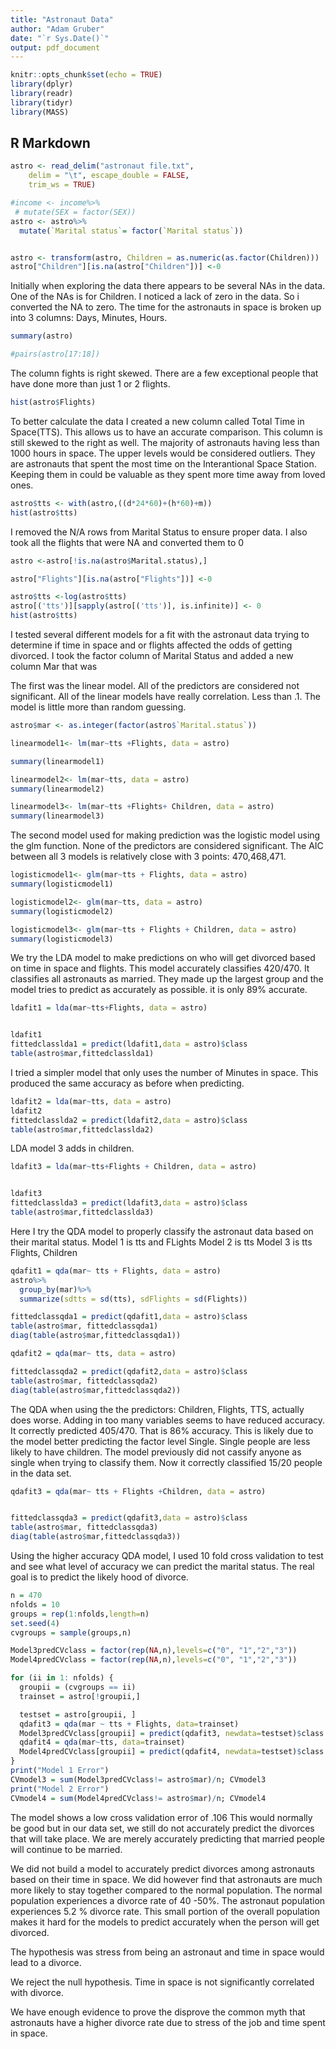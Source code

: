 ---
title: "Astronaut Data"
author: "Adam Gruber"
date: "`r Sys.Date()`"
output: pdf_document
---

```{r setup, include=FALSE}
knitr::opts_chunk$set(echo = TRUE)
library(dplyr)
library(readr)
library(tidyr)
library(MASS)
```

## R Markdown



```{r include=FALSE}

astro <- read_delim("astronaut file.txt", 
    delim = "\t", escape_double = FALSE, 
    trim_ws = TRUE)

#income <- income%>%
 # mutate(SEX = factor(SEX))
astro <- astro%>%
  mutate(`Marital status`= factor(`Marital status`))


astro <- transform(astro, Children = as.numeric(as.factor(Children)))
astro["Children"][is.na(astro["Children"])] <-0
```

Initially when exploring the data there appears to be several NAs in the data. One of the NAs is for Children. I noticed a lack of zero in the data. So i converted the NA to zero.  The time for the astronauts in space is broken up into 3 columns: Days, Minutes, Hours. 

```{r echo=FALSE, paged.print=TRUE}
summary(astro)

#pairs(astro[17:18])

```
The column fights is right skewed. There are a few exceptional people that have done more than just 1 or 2 flights. 
```{r echo=FALSE}
hist(astro$Flights)
```


To better calculate the data I created a new column called Total Time in Space(TTS). This allows us to have an accurate comparison. This column is still skewed to the right as well. The majority of astronauts having less than 1000 hours in space. The upper levels would be considered outliers. They are astronauts that spent the most time on the Interantional Space Station. Keeping them in could be valuable as they spent more time away from loved ones. 


```{r echo=FALSE}
astro$tts <- with(astro,((d*24*60)+(h*60)+m))
hist(astro$tts)
```

I removed the N/A rows from Marital Status to ensure proper data. I also took all the flights that were NA and converted them to 0

```{r echo=FALSE}
astro <-astro[!is.na(astro$Marital.status),]

astro["Flights"][is.na(astro["Flights"])] <-0

astro$tts <-log(astro$tts)
astro[('tts')][sapply(astro[('tts')], is.infinite)] <- 0
hist(astro$tts)

```


I tested several different models for a fit with the astronaut data trying to determine if time in space and or flights affected the odds of getting divorced. I took the factor column of Marital Status and added a new column Mar that was 

The first was the linear model. All of the predictors are considered not significant. All of the linear models have really correlation. Less than .1. The model is little more than random guessing. 

```{r echo=FALSE}
astro$mar <- as.integer(factor(astro$`Marital.status`))

linearmodel1<- lm(mar~tts +Flights, data = astro)

summary(linearmodel1)

linearmodel2<- lm(mar~tts, data = astro)
summary(linearmodel2)

linearmodel3<- lm(mar~tts +Flights+ Children, data = astro)
summary(linearmodel3)
```

The second model used for making prediction was the logistic model using the glm function. None of the predictors are considered significant. The AIC between all 3 models is relatively close with 3 points: 470,468,471.
```{r echo=FALSE}


logisticmodel1<- glm(mar~tts + Flights, data = astro)
summary(logisticmodel1)

logisticmodel2<- glm(mar~tts, data = astro)
summary(logisticmodel2)

logisticmodel3<- glm(mar~tts + Flights + Children, data = astro)
summary(logisticmodel3)
```
We try the LDA model to make predictions on who will get divorced based on time in space and flights. This model accurately classifies 420/470. It classifies all astronauts as married. They made up the largest group and the model tries to predict as accurately as possible. it is only 89% accurate. 

```{r}
ldafit1 = lda(mar~tts+Flights, data = astro)


ldafit1
fittedclasslda1 = predict(ldafit1,data = astro)$class
table(astro$mar,fittedclasslda1)


```

I tried a simpler model that only uses the number of Minutes in space. This produced the same accuracy as before when predicting. 

```{r}
ldafit2 = lda(mar~tts, data = astro)
ldafit2
fittedclasslda2 = predict(ldafit2,data = astro)$class
table(astro$mar,fittedclasslda2)
```
LDA model 3 adds in children.
```{r}
ldafit3 = lda(mar~tts+Flights + Children, data = astro)


ldafit3
fittedclasslda3 = predict(ldafit3,data = astro)$class
table(astro$mar,fittedclasslda3)
```



Here I try the QDA model to properly classify the astronaut data based on their marital status. 
Model 1 is tts and FLights
Model 2 is tts
Model 3 is tts Flights, Children

```{r}
qdafit1 = qda(mar~ tts + Flights, data = astro)
astro%>%
  group_by(mar)%>%
  summarize(sdtts = sd(tts), sdFlights = sd(Flights))

fittedclassqda1 = predict(qdafit1,data = astro)$class
table(astro$mar, fittedclassqda1)
diag(table(astro$mar,fittedclassqda1))
```


```{r}
qdafit2 = qda(mar~ tts, data = astro)

fittedclassqda2 = predict(qdafit2,data = astro)$class
table(astro$mar, fittedclassqda2)
diag(table(astro$mar,fittedclassqda2))
```
The QDA when using the the predictors: Children, Flights, TTS, actually does worse. Adding in too many variables seems to have reduced accuracy. It correctly predicted 405/470. That is 86% accuracy. This is likely due to the model better predicting the factor level Single. Single people are less likely to have children. The model previously did not cassify anyone as single when trying to classify them. Now it correctly classified 15/20 people in the data set. 

```{r}
qdafit3 = qda(mar~ tts + Flights +Children, data = astro)


fittedclassqda3 = predict(qdafit3,data = astro)$class
table(astro$mar, fittedclassqda3)
diag(table(astro$mar,fittedclassqda3))

```



Using the higher accuracy QDA model, I used 10 fold cross validation to test and see what level of accuracy we can predict the marital status. The real goal is to predict the likely hood of divorce. 

```{r echo=FALSE, message=FALSE, warning=FALSE, paged.print=TRUE}


n = 470
nfolds = 10
groups = rep(1:nfolds,length=n)
set.seed(4)
cvgroups = sample(groups,n)

Model3predCVclass = factor(rep(NA,n),levels=c("0", "1","2","3"))
Model4predCVclass = factor(rep(NA,n),levels=c("0", "1","2","3"))

for (ii in 1: nfolds) { 
  groupii = (cvgroups == ii)
  trainset = astro[!groupii,]

  testset = astro[groupii, ]
  qdafit3 = qda(mar ~ tts + Flights, data=trainset)
  Model3predCVclass[groupii] = predict(qdafit3, newdata=testset)$class        
  qdafit4 = qda(mar~tts, data=trainset)
  Model4predCVclass[groupii] = predict(qdafit4, newdata=testset)$class        
}
print("Model 1 Error")
CVmodel3 = sum(Model3predCVclass!= astro$mar)/n; CVmodel3
print("Model 2 Error")
CVmodel4 = sum(Model4predCVclass!= astro$mar)/n; CVmodel4


```
The model shows a low cross validation error of .106 This would normally be good but in our data set, we still do not accurately predict the divorces that will take place. We are merely accurately predicting that married people will continue to be married. 

We did not build a model to accurately predict divorces among astronauts based on their time in space. We did however find that astronauts are much more likely to stay together compared to the normal population. The normal population experiences a divorce rate of 40 -50%. The astronaut population experiences 5.2 % divorce rate. This small portion of the overall population makes it hard for the models to predict accurately when the person will get divorced. 

The hypothesis was stress from being an astronaut and time in space would lead to a divorce. 

We reject the null hypothesis. Time in space is not significantly correlated with divorce. 

We have enough evidence to prove the disprove the common myth that astronauts have a higher divorce rate due to stress of the job and time spent in space. 

